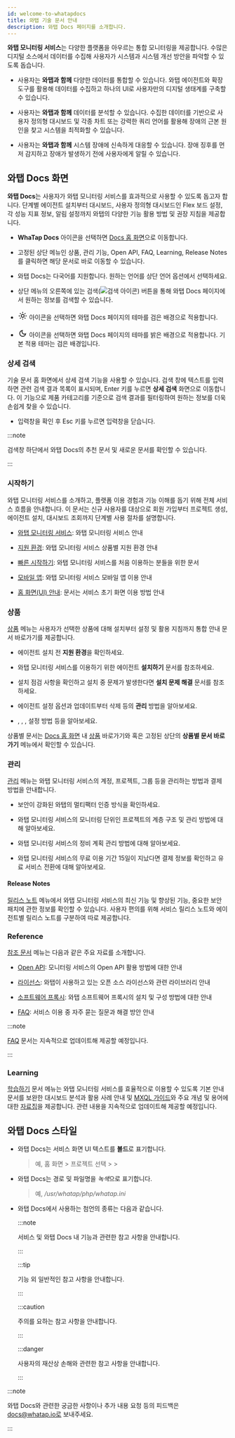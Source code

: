 ```yaml
---
id: welcome-to-whatapdocs
title: 와탭 기술 문서 안내
description: 와탭 Docs 페이지를 소개합니다.
---
```


**와탭 모니터링 서비스**는 다양한 플랫폼을 아우르는 통합 모니터링을 제공합니다. 수많은 디지털 소스에서 데이터를 수집해 사용자가 시스템과 시스템 개선 방안을 파악할 수 있도록 돕습니다. 

* 사용자는 **와탭과 함께** 다양한 데이터를 통합할 수 있습니다. 와탭 에이전트와 확장 도구를 활용해 데이터를 수집하고 하나의 UI로 사용자만의 디지털 생태계를 구축할 수 있습니다. 

* 사용자는 **와탭과 함께** 데이터를 분석할 수 있습니다. 수집한 데이터를 기반으로 사용자 정의형 대시보드 및 각종 차트 또는 강력한 쿼리 언어를 활용해 장애의 근본 원인을 찾고 시스템을 최적화할 수 있습니다.

* 사용자는 **와탭과 함께** 시스템 장애에 신속하게 대응할 수 있습니다. 장애 징후를 먼저 감지하고 장애가 발생하기 전에 사용자에게 알릴 수 있습니다.

## 와탭 Docs 화면

**와탭 Docs**는 사용자가 와탭 모니터링 서비스를 효과적으로 사용할 수 있도록 돕고자 합니다. 단계별 에이전트 설치부터 대시보드, 사용자 정의형 대시보드인 Flex 보드 설정, 각 성능 지표 정보, 알림 설정까지 와탭의 다양한 기능 활용 방법 및 권장 지침을 제공합니다. 

* **WhaTap Docs** 아이콘을 선택하면 [Docs 홈 화면](./)으로 이동합니다.

* 고정된 상단 메뉴인 상품, 관리 기능, Open API, FAQ, Learning, Release Notes를 클릭하면 해당 문서로 바로 이동할 수 있습니다. 

* 와탭 Docs는 다국어를 지원합니다. 원하는 언어를 상단 언어 옵션에서 선택하세요.

* 상단 메뉴의 오른쪽에 있는 검색(![검색 아이콘](/img/ico-search.svg)) 버튼을 통해 와탭 Docs 페이지에서 원하는 정보를 검색할 수 있습니다.

* <svg viewBox="0 -4 24 26" width="22" height="22" class="ic-gs"><path fill="currentColor" d="M12,9c1.65,0,3,1.35,3,3s-1.35,3-3,3s-3-1.35-3-3S10.35,9,12,9 M12,7c-2.76,0-5,2.24-5,5s2.24,5,5,5s5-2.24,5-5 S14.76,7,12,7L12,7z M2,13l2,0c0.55,0,1-0.45,1-1s-0.45-1-1-1l-2,0c-0.55,0-1,0.45-1,1S1.45,13,2,13z M20,13l2,0c0.55,0,1-0.45,1-1 s-0.45-1-1-1l-2,0c-0.55,0-1,0.45-1,1S19.45,13,20,13z M11,2v2c0,0.55,0.45,1,1,1s1-0.45,1-1V2c0-0.55-0.45-1-1-1S11,1.45,11,2z M11,20v2c0,0.55,0.45,1,1,1s1-0.45,1-1v-2c0-0.55-0.45-1-1-1C11.45,19,11,19.45,11,20z M5.99,4.58c-0.39-0.39-1.03-0.39-1.41,0 c-0.39,0.39-0.39,1.03,0,1.41l1.06,1.06c0.39,0.39,1.03,0.39,1.41,0s0.39-1.03,0-1.41L5.99,4.58z M18.36,16.95 c-0.39-0.39-1.03-0.39-1.41,0c-0.39,0.39-0.39,1.03,0,1.41l1.06,1.06c0.39,0.39,1.03,0.39,1.41,0c0.39-0.39,0.39-1.03,0-1.41 L18.36,16.95z M19.42,5.99c0.39-0.39,0.39-1.03,0-1.41c-0.39-0.39-1.03-0.39-1.41,0l-1.06,1.06c-0.39,0.39-0.39,1.03,0,1.41 s1.03,0.39,1.41,0L19.42,5.99z M7.05,18.36c0.39-0.39,0.39-1.03,0-1.41c-0.39-0.39-1.03-0.39-1.41,0l-1.06,1.06 c-0.39,0.39-0.39,1.03,0,1.41s1.03,0.39,1.41,0L7.05,18.36z"></path></svg> 아이콘을 선택하면 와탭 Docs 페이지의 테마를 검은 배경으로 적용합니다.

* <svg viewBox="0 -4 24 26" width="22" height="22" class="ic-gs"><path fill="currentColor" d="M9.37,5.51C9.19,6.15,9.1,6.82,9.1,7.5c0,4.08,3.32,7.4,7.4,7.4c0.68,0,1.35-0.09,1.99-0.27C17.45,17.19,14.93,19,12,19 c-3.86,0-7-3.14-7-7C5,9.07,6.81,6.55,9.37,5.51z M12,3c-4.97,0-9,4.03-9,9s4.03,9,9,9s9-4.03,9-9c0-0.46-0.04-0.92-0.1-1.36 c-0.98,1.37-2.58,2.26-4.4,2.26c-2.98,0-5.4-2.42-5.4-5.4c0-1.81,0.89-3.42,2.26-4.4C12.92,3.04,12.46,3,12,3L12,3z"></path></svg> 아이콘을 선택하면 와탭 Docs 페이지의 테마를 밝은 배경으로 적용합니다. 기본 적용 테마는 검은 배경입니다.

### 상세 검색 

기술 문서 홈 화면에서 상세 검색 기능을 사용할 수 있습니다. 검색 창에 텍스트를 입력하면 관련 검색 결과 목록이 표시되며, Enter 키를 누르면 **상세 검색** 화면으로 이동합니다. 이 기능으로 제품 카테고리를 기준으로 검색 결과를 필터링하여 원하는 정보를 더욱 손쉽게 찾을 수 있습니다.

  * 입력창을 확인 후 Esc 키를 누르면 입력창을 닫습니다.

:::note 

검색창 하단에서 와탭 Docs의 추천 문서 및 새로운 문서를 확인할 수 있습니다.

:::

### 시작하기

와탭 모니터링 서비스를 소개하고, 플랫폼 이용 경험과 기능 이해를 돕기 위해 전체 서비스 흐름을 안내합니다. 이 문서는 신규 사용자를 대상으로 회원 가입부터 프로젝트 생성, 에이전트 설치, 대시보드 조회까지 단계별 사용 절차를 설명합니다.

* [와탭 모니터링 서비스](whatap-overview): 와탭 모니터링 서비스 안내

* [지원 환경](support-env): 와탭 모니터링 서비스 상품별 지원 환경 안내

* [빠른 시작하기](quick-guide): 와탭 모니터링 서비스를 처음 이용하는 분들을 위한 문서

* [모바일 앱](mobile-app.mdx): 와탭 모니터링 서비스 모바일 앱 이용 안내

* [홈 화면(UI) 안내](main-ui-intro-v2): 문서는 서비스 초기 화면 이용 방법 안내

### 상품

[상품](./#shortcut-product) 메뉴는 사용자가 선택한 상품에 대해 설치부터 설정 및 활용 지침까지 통합 안내 문서 바로가기를 제공합니다. 

* 에이전트 설치 전 **지원 환경**을 확인하세요. 

* 와탭 모니터링 서비스를 이용하기 위한 에이전트 **설치하기** 문서를 참조하세요.

* 설치 점검 사항을 확인하고 설치 중 문제가 발생한다면 **설치 문제 해결** 문서를 참조하세요. 

* 에이전트 설정 옵션과 업데이트부터 삭제 등의 **관리** 방법을 알아보세요. 

* <Cmdname sid='dashboard' className='uitext' />, <Cmdname sid='flexboard' className='uitext' />, <Cmdname sid='report' className='uitext' />, <Cmdname sid="event_statistic" className="uitext" /> 설정 방법 등을 알아보세요.

상품별 문서는 [Docs 홈 화면](./) 내 [상품](./#shortcut-product) 바로가기와 혹은 고정된 상단의 **상품별 문서 바로가기** 메뉴에서 확인할 수 있습니다.

### 관리

[관리](manage) 메뉴는 와탭 모니터링 서비스의 계정, 프로젝트, 그룹 등을 관리하는 방법과 결제 방법을 안내합니다. 

* 보안이 강화된 와탭의 멀티팩터 인증 방식을 확인하세요. 

* 와탭 모니터링 서비스의 모니터링 단위인 프로젝트의 계층 구조 및 관리 방법에 대해 알아보세요. 

* 와탭 모니터링 서비스의 정비 계획 관리 방법에 대해 알아보세요. 

* 와탭 모니터링 서비스의 무료 이용 기간 15일이 지났다면 결제 정보를 확인하고 유료 서비스 전환에 대해 알아보세요.

#### Release Notes

[릴리스 노트](release-notes) 메뉴에서 와탭 모니터링 서비스의 최신 기능 및 향상된 기능, 중요한 보안 패치에 관한 정보를 확인할 수 있습니다. 사용자 편의를 위해 서비스 릴리스 노트와 에이전트별 릴리스 노트를 구분하여 따로 제공합니다.

### Reference

[참조 문서](reference) 메뉴는 다음과 같은 주요 자료를 소개합니다. 

* [Open API](openapi-spec): 모니터링 서비스의 Open API 활용 방법에 대한 안내

* [라이선스](/license/licenses): 와탭이 사용하고 있는 오픈 소스 라이선스와 관련 라이브러리 안내

* [소프트웨어 프록시](software-proxy): 와탭 소프트웨어 프록시의 설치 및 구성 방법에 대한 안내

* [FAQ](faq): 서비스 이용 중 자주 묻는 질문과 해결 방안 안내

:::note 

[FAQ](faq) 문서는 지속적으로 업데이트해 제공할 예정입니다.

:::

### Learning

[학습하기](learning-guides) 문서 메뉴는 와탭 모니터링 서비스를 효율적으로 이용할 수 있도록 기본 안내 문서를 보완한 대시보드 분석과 활용 사례 안내 및 [MXQL 가이드](/mxql/mxql-overview)와 주요 개념 및 용어에 대한 [자료집](glossary)을 제공합니다. 관련 내용을 지속적으로 업데이트해 제공할 예정입니다.

## 와탭 Docs 스타일

* 와탭 Docs는 서비스 화면 UI 텍스트를 **볼드**로 표기합니다.

  > 예, 홈 화면 > 프로젝트 선택 > <Cmdname sid='dashboard' className='uitext' /> > <Cmdname sid='app_dashboard' className='uitext' />

* 와탭 Docs는 경로 및 파일명을 *녹색*으로 표기합니다.

  > 예, */usr/whatap/php/whatap.ini*

* 와탭 Docs에서 사용하는 첨언의 종류는 다음과 같습니다.

  :::note

  서비스 및 와탭 Docs 내 기능과 관련한 참고 사항을 안내합니다.

  :::

  :::tip

  기능 외 일반적인 참고 사항을 안내합니다.

  :::

  :::caution

  주의를 요하는 참고 사항을 안내합니다.

  :::

  :::danger

  사용자의 재산상 손해와 관련한 참고 사항을 안내합니다.

  :::

:::note

와탭 Docs와 관련한 궁금한 사항이나 추가 내용 요청 등의 피드백은 docs@whatap.io로 보내주세요.

:::
